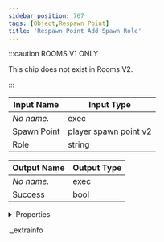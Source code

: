 ```yaml
---
sidebar_position: 767
tags: [Object,Respawn Point]
title: 'Respawn Point Add Spawn Role'
---
```




:::caution ROOMS V1 ONLY
    
This chip does not exist in Rooms V2.

:::


<IChip uuid="83bc6208-b272-46a7-add2-46178a71a9e6" />

| Input Name | Input Type |
|-----------|-----------|
| *No name.* | exec |
| Spawn Point | player spawn point v2 |
| Role | string |

| Output Name | Output Type |
|-----------|-----------|
| *No name.* | exec |
| Success | bool |


<details>
  <summary>Properties</summary>
  <div>
    <div>
    <table>
      <thead>
        <tr>
          <th>Room availability:</th>
          <th>Rooms V1 only</th>
        </tr>
        <tr>
          <th>Is beta required?</th>
          <th>No</th>
        </tr>
        <tr>
          <th>Is this chip a trolling risk?</th>
          <th>No</th>
        </tr>
        <tr>
          <th>Is this chip a role assignment risk?</th>
          <th>No</th>
        </tr>
        <tr>
          <th>Chip UUID</th>
          <th>83bc6208-b272-46a7-add2-46178a71a9e6</th>
        </tr>
      </thead>
    </table>
    </div>
  </div>
</details>

._extrainfo